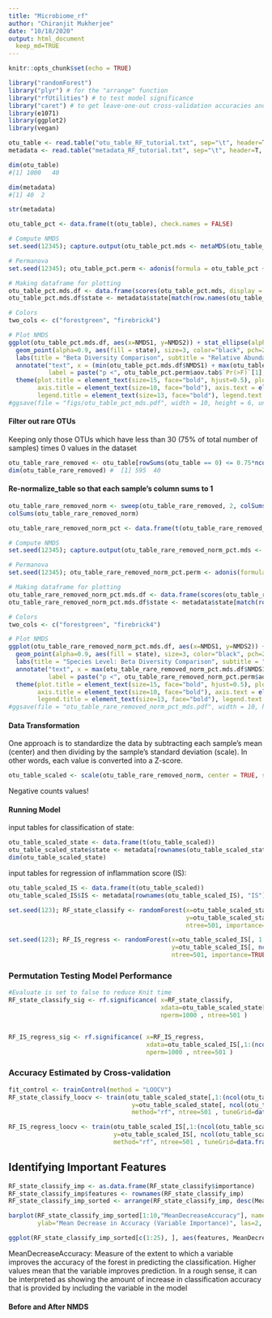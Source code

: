 ```yaml
---
title: "Microbiome_rf"
author: "Chiranjit Mukherjee"
date: "10/18/2020"
output: html_document
  keep_md=TRUE
---
```


```r
knitr::opts_chunk$set(echo = TRUE)
```

```r
library("randomForest")
library("plyr") # for the "arrange" function
library("rfUtilities") # to test model significance
library("caret") # to get leave-one-out cross-validation accuracies and also contains the nearZeroVar function
library(e1071)
library(ggplot2)
library(vegan)
```

```r
otu_table <- read.table("otu_table_RF_tutorial.txt", sep="\t", header=T, row.names=1, stringsAsFactors=FALSE, comment.char="")  
metadata <- read.table("metadata_RF_tutorial.txt", sep="\t", header=T, row.names=1, stringsAsFactors=TRUE, comment.char="")
```

```r
dim(otu_table)
#[1] 1000   40

dim(metadata)
#[1] 40  2

str(metadata)
```

```r
otu_table_pct <- data.frame(t(otu_table), check.names = FALSE)

# Compute NMDS
set.seed(12345); capture.output(otu_table_pct.mds <- metaMDS(otu_table_pct, trymax = 200, autotransform = F, wascores = F))

# Permanova
set.seed(12345); otu_table_pct.perm <- adonis(formula = otu_table_pct ~ metadata$state) # R2 0.19607, p < 0.001

# Making dataframe for plotting
otu_table_pct.mds.df <- data.frame(scores(otu_table_pct.mds, display = 'sites'))
otu_table_pct.mds.df$state <- metadata$state[match(row.names(otu_table_pct.mds.df), row.names(metadata))]

# Colors
two_cols <- c("forestgreen", "firebrick4")
```

```r
# Plot NMDS
ggplot(otu_table_pct.mds.df, aes(x=NMDS1, y=NMDS2)) + stat_ellipse(alpha=0.8, aes(color=state), show.legend = F, lwd=0.2) + 
  geom_point(alpha=0.9, aes(fill = state), size=3, color="black", pch=21, stroke=0.2) + scale_fill_manual(values=two_cols) + scale_color_manual(values=two_cols) + 
  labs(title = "Beta Diversity Comparison", subtitle = "Relative Abundance", fill="Subject state") +
  annotate("text", x = (min(otu_table_pct.mds.df$NMDS1) + max(otu_table_pct.mds.df$NMDS1))/2, y = max(otu_table_pct.mds.df$NMDS2), 
           label = paste("p <", otu_table_pct.perm$aov.tab$`Pr(>F)`[1], "(PERMANOVA)", sep=" ")) + theme_classic() +
  theme(plot.title = element_text(size=15, face="bold", hjust=0.5), plot.subtitle = element_text(size=10, hjust=0.5), 
        axis.title = element_text(size=10, face="bold"), axis.text = element_text(size=8, face="bold"), legend.position="bottom", axis.line = element_line(size = 0.3),
        legend.title = element_text(size=13, face="bold"), legend.text = element_text(size = 11))
#ggsave(file = "figs/otu_table_pct_mds.pdf", width = 10, height = 6, units = "in")

```


#### Filter out rare OTUs 
Keeping only those OTUs which have less than 30 (75% of total number of samples) times 0 values in the dataset
```r
otu_table_rare_removed <- otu_table[rowSums(otu_table == 0) <= 0.75*ncol(otu_table), ]
dim(otu_table_rare_removed) #  [1] 595  40
```


#### Re-normalize_table so that each sample's column sums to 1
```r
otu_table_rare_removed_norm <- sweep(otu_table_rare_removed, 2, colSums(otu_table_rare_removed) , '/')*1
colSums(otu_table_rare_removed_norm)
```


```r
otu_table_rare_removed_norm_pct <- data.frame(t(otu_table_rare_removed_norm), check.names = FALSE)

# Compute NMDS
set.seed(12345); capture.output(otu_table_rare_removed_norm_pct.mds <- metaMDS(otu_table_rare_removed_norm_pct, trymax = 200, autotransform = F, wascores = F))

# Permanova
set.seed(12345); otu_table_rare_removed_norm_pct.perm <- adonis(formula = otu_table_rare_removed_norm_pct ~ metadata$state) # R2 0.19607, p < 0.001

# Making dataframe for plotting
otu_table_rare_removed_norm_pct.mds.df <- data.frame(scores(otu_table_rare_removed_norm_pct.mds, display = 'sites'))
otu_table_rare_removed_norm_pct.mds.df$state <- metadata$state[match(row.names(otu_table_rare_removed_norm_pct.mds.df), row.names(metadata))]

# Colors
two_cols <- c("forestgreen", "firebrick4")
```

```r
# Plot NMDS
ggplot(otu_table_rare_removed_norm_pct.mds.df, aes(x=NMDS1, y=NMDS2)) + stat_ellipse(alpha=0.8, aes(color=state), show.legend = F, lwd=0.2) + 
  geom_point(alpha=0.9, aes(fill = state), size=3, color="black", pch=21, stroke=0.2) + scale_fill_manual(values=two_cols) + scale_color_manual(values=two_cols) + 
  labs(title = "Species Level: Beta Diversity Comparison", subtitle = "Relative Abundance", fill="Subject state") +
  annotate("text", x = max(otu_table_rare_removed_norm_pct.mds.df$NMDS1)-0.2, y = max(otu_table_rare_removed_norm_pct.mds.df$NMDS2), 
           label = paste("p <", otu_table_rare_removed_norm_pct.perm$aov.tab$`Pr(>F)`[1], "(PERMANOVA)", sep=" ")) + theme_classic() +
  theme(plot.title = element_text(size=15, face="bold", hjust=0.5), plot.subtitle = element_text(size=10, hjust=0.5), 
        axis.title = element_text(size=10, face="bold"), axis.text = element_text(size=8, face="bold"), legend.position="bottom", axis.line = element_line(size = 0.3),
        legend.title = element_text(size=13, face="bold"), legend.text = element_text(size = 11))
#ggsave(file = "otu_table_rare_removed_norm_pct_mds.pdf", width = 10, height = 6, units = "in")

```




#### Data Transformation
One approach is to standardize the data by subtracting each sample's mean (center) and then dividing by the sample's standard deviation (scale). In other words, each value is converted into a Z-score.
```r
otu_table_scaled <- scale(otu_table_rare_removed_norm, center = TRUE, scale = TRUE)  
```
Negative counts values!





#### Running Model
input tables for classification of state:
```r
otu_table_scaled_state <- data.frame(t(otu_table_scaled))  
otu_table_scaled_state$state <- metadata[rownames(otu_table_scaled_state), "state"]  
dim(otu_table_scaled_state)
```


input tables for regression of inflammation score (IS):
```r
otu_table_scaled_IS <- data.frame(t(otu_table_scaled))  
otu_table_scaled_IS$IS <- metadata[rownames(otu_table_scaled_IS), "IS"]
```



```r
set.seed(123); RF_state_classify <- randomForest(x=otu_table_scaled_state[, 1:(ncol(otu_table_scaled_state)-1)],
                                                 y=otu_table_scaled_state[, ncol(otu_table_scaled_state)],
                                                 ntree=501, importance=TRUE, proximities=TRUE )

set.seed(123); RF_IS_regress <- randomForest(x=otu_table_scaled_IS[, 1:(ncol(otu_table_scaled_IS)-1)], 
                                             y=otu_table_scaled_IS[, ncol(otu_table_scaled_IS)],
                                             ntree=501, importance=TRUE, proximities=TRUE )  
```


### Permutation Testing Model Performance

```r
#Evaluate is set to false to reduce Knit time
RF_state_classify_sig <- rf.significance( x=RF_state_classify,
                                          xdata=otu_table_scaled_state[,1:(ncol(otu_table_scaled_state)-1)],
                                          nperm=1000 , ntree=501 )  


RF_IS_regress_sig <- rf.significance( x=RF_IS_regress,
                                      xdata=otu_table_scaled_IS[,1:(ncol(otu_table_scaled_IS)-1)],
                                      nperm=1000 , ntree=501 )  
```


### Accuracy Estimated by Cross-validation

```r
fit_control <- trainControl(method = "LOOCV")    
RF_state_classify_loocv <- train(otu_table_scaled_state[,1:(ncol(otu_table_scaled_state)-1)],
                                  y=otu_table_scaled_state[, ncol(otu_table_scaled_state)], 
                                  method="rf", ntree=501 , tuneGrid=data.frame( mtry=25 ), trControl=fit_control)

RF_IS_regress_loocv <- train(otu_table_scaled_IS[,1:(ncol(otu_table_scaled_IS)-1)],
                             y=otu_table_scaled_IS[, ncol(otu_table_scaled_IS)], 
                             method="rf", ntree=501 , tuneGrid=data.frame( mtry=215 ), trControl=fit_control)

```



## Identifying Important Features

```r
RF_state_classify_imp <- as.data.frame(RF_state_classify$importance)
RF_state_classify_imp$features <- rownames(RF_state_classify_imp)
RF_state_classify_imp_sorted <- arrange(RF_state_classify_imp, desc(MeanDecreaseAccuracy))

barplot(RF_state_classify_imp_sorted[1:10,"MeanDecreaseAccuracy"], names.arg=RF_state_classify_imp_sorted[1:10,"features"] , 
        ylab="Mean Decrease in Accuracy (Variable Importance)", las=2, ylim=c(0,0.02), main="Classification RF") 
```


```r


ggplot(RF_state_classify_imp_sorted[c(1:25), ], aes(features, MeanDecreaseAccuracy)) + geom_bar(stat="identity")
```
MeanDecreaseAccuracy: Measure of the extent to which a variable improves the accuracy of the forest in predicting the classification. Higher values mean that the variable improves prediction. In a rough sense, it can be interpreted as showing the amount of increase in classification accuracy that is provided by including the variable in the model


#### Before and After NMDS 



